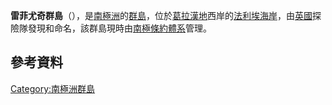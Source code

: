 {{coord|68|21|S|67|10|W|display=title}}

'''雷菲尤奇群島'''（{{lang-en|Refuge Islands}}），是[[南極洲|南極洲]]的[[群島|群島]]，位於[[葛拉漢地|葛拉漢地]]西岸的[[法利埃海岸|法利埃海岸]]，由[[英國|英國]]探險隊發現和命名，該群島現時由[[南極條約體系|南極條約體系]]管理。

==參考資料==
{{usgs-gazetteer}}

{{DEFAULTSORT:Refuge Islands}}
[[Category:南極洲群島|Category:南極洲群島]]


{{FallièresCoast-geo-stub}}